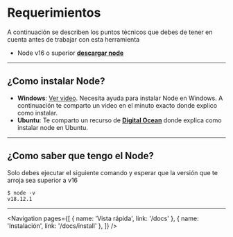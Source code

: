 
# Requerimientos

A continuación se describen los puntos técnicos que debes de tener en cuenta antes de trabajar con esta herramienta

-   Node v16 o superior **[descargar node](https://nodejs.org/es/download/)**

---

## ¿Como instalar Node?

-   **Windows**: [Ver video](https://youtu.be/xRXHQlqA3Ak?t=376). Necesita ayuda para instalar Node en Windows. A continuación te comparto un video en el minuto exacto donde explico como instalar.
-   **Ubuntu**: Te comparto un recurso de **[Digital Ocean](https://www.digitalocean.com/community/tutorials/how-to-install-node-js-on-ubuntu-20-04-es)** donde explica como instalar node en Ubuntu.

---

## ¿Como saber que tengo el Node?

Solo debes ejecutar el siguiente comando y esperar que la versión que te arroja sea superior a v16

```shell
$ node -v
v18.12.1
```

---

<Navigation
    pages={[
        { name: 'Vista rápida', link: '/docs' },
        { name: 'Instalación', link: '/docs/install' },
    ]}
/>
